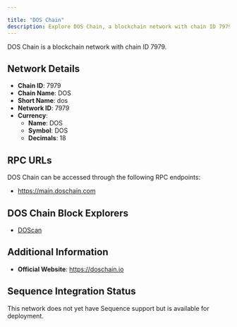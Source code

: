 ```yaml
---

title: "DOS Chain"
description: Explore DOS Chain, a blockchain network with chain ID 7979. Learn about its native currency, DOS, and how to interact with the network.
---
```




DOS Chain is a blockchain network with chain ID 7979.

## Network Details

- **Chain ID**: 7979
- **Chain Name**: DOS
- **Short Name**: dos
- **Network ID**: 7979
- **Currency**: 
  - **Name**: DOS
  - **Symbol**: DOS
  - **Decimals**: 18

## RPC URLs

DOS Chain can be accessed through the following RPC endpoints:

- https://main.doschain.com

## DOS Chain Block Explorers

- [DOScan](https://doscan.io)

## Additional Information

- **Official Website**: https://doschain.io

## Sequence Integration Status

This network does not yet have Sequence support but is available for deployment.
